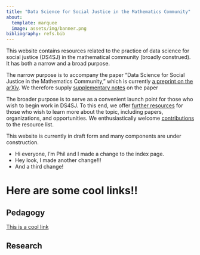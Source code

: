 ```yaml
---
title: "Data Science for Social Justice in the Mathematics Community"
about:
  template: marquee
  image: assets/img/banner.png
bibliography: refs.bib
---
```


This website contains resources related to the practice of data science for social justice (DS4SJ) in the mathematical community (broadly construed). It has both a narrow and a broad purpose. 

The narrow purpose is to accompany the paper "Data Science for Social Justice in the Mathematics Community," which is currently [a preprint on the arXiv](https://arxiv.org/abs/2303.09282). We therefore supply [supplementary notes](notes.qmd) on the paper

The broader purpose is to serve as a convenient launch point for those who wish to begin work in DS4SJ. To this end, we offer [further resources](resources.qmd) for those who wish to learn more about the topic, including papers, organizations, and opportunities. We enthusiastically welcome [contributions](contributing.qmd) to the resource list. 



This website is currently in draft form and many components are under construction. 

- Hi everyone, I'm Phil and I made a change to the index page. 
- Hey look, I made another change!!!
- And a third change! 

# Here are some cool links!! 

## Pedagogy

[This is a cool link](www.ds4sj.net)

## Research






